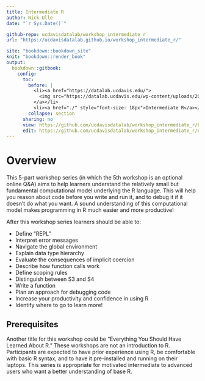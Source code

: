 ```yaml
---
title: Intermediate R
author: Nick Ulle
date: "`r Sys.Date()`"

github-repo: ucdavisdatalab/workshop_intermediate_r
url: "https://ucdavisdatalab.github.io/workshop_intermediate_r/"

site: "bookdown::bookdown_site"
knit: "bookdown::render_book"
output:
  bookdown::gitbook:
    config:
      toc:
        before: |
          <li><a href="https://datalab.ucdavis.edu/">
            <img src="https://datalab.ucdavis.edu/wp-content/uploads/2019/07/datalab-logo-full-color-rgb-1.png" style="height: 100%; width: 100%; object-fit: contain" />
          </a></li>
          <li><a href="./" style="font-size: 18px">Intermediate R</a></li>
        collapse: section
      sharing: no
      view: https://github.com/ucdavisdatalab/workshop_intermediate_r/blob/master/%s
      edit: https://github.com/ucdavisdatalab/workshop_intermediate_r/edit/master/%s
---
```


# Overview {-}

This 5-part workshop series (in which the 5th workshop is an optional online
Q&A) aims to help learners understand the relatively small but fundamental
computational model underlying the R language. This will help you reason about
code before you write and run it, and to debug it if it doesn’t do what you
want. A sound understanding of this computational model makes programming in R
much easier and more productive!

After this workshop series learners should be able to:

* Define "REPL"
* Interpret error messages
* Navigate the global environment
* Explain data type hierarchy
* Evaluate the consequences of implicit coercion
* Describe how function calls work
* Define scoping rules
* Distinguish between S3 and S4
* Write a function
* Plan an approach for debugging code
* Increase your productivity and confidence in using R
* Identify where to go to learn more!


## Prerequisites

Another title for this workshop could be “Everything You Should Have Learned
About R.” These workshops are not an introduction to R. Participants are
expected to have prior experience using R, be comfortable with basic R syntax,
and to have it pre-installed and running on their laptops. This series is
appropriate for motivated intermediate to advanced users who want a better
understanding of base R.
